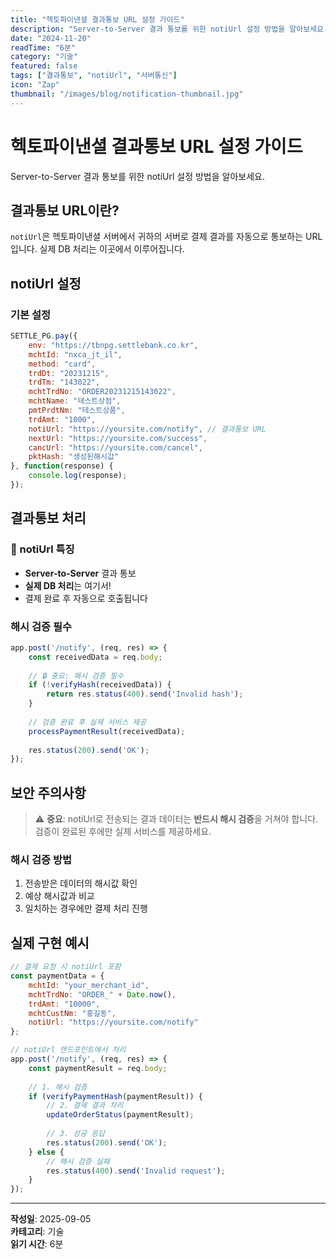 ```yaml
---
title: "헥토파이낸셜 결과통보 URL 설정 가이드"
description: "Server-to-Server 결과 통보를 위한 notiUrl 설정 방법을 알아보세요."
date: "2024-11-20"
readTime: "6분"
category: "기술"
featured: false
tags: ["결과통보", "notiUrl", "서버통신"]
icon: "Zap"
thumbnail: "/images/blog/notification-thumbnail.jpg"
---
```


# 헥토파이낸셜 결과통보 URL 설정 가이드

Server-to-Server 결과 통보를 위한 notiUrl 설정 방법을 알아보세요.

## 결과통보 URL이란?

`notiUrl`은 헥토파이낸셜 서버에서 귀하의 서버로 결제 결과를 자동으로 통보하는 URL입니다. 실제 DB 처리는 이곳에서 이루어집니다.

## notiUrl 설정

### 기본 설정
```javascript
SETTLE_PG.pay({
    env: "https://tbnpg.settlebank.co.kr",
    mchtId: "nxca_jt_il",
    method: "card",
    trdDt: "20231215",
    trdTm: "143022",
    mchtTrdNo: "ORDER20231215143022",
    mchtName: "테스트상점",
    pmtPrdtNm: "테스트상품",
    trdAmt: "1000",
    notiUrl: "https://yoursite.com/notify", // 결과통보 URL
    nextUrl: "https://yoursite.com/success",
    cancUrl: "https://yoursite.com/cancel",
    pktHash: "생성된해시값"
}, function(response) {
    console.log(response);
});
```

## 결과통보 처리

### 🔔 notiUrl 특징
- **Server-to-Server** 결과 통보
- **실제 DB 처리**는 여기서!
- 결제 완료 후 자동으로 호출됩니다

### 해시 검증 필수
```javascript
app.post('/notify', (req, res) => {
    const receivedData = req.body;
    
    // 🔒 중요: 해시 검증 필수
    if (!verifyHash(receivedData)) {
        return res.status(400).send('Invalid hash');
    }
    
    // 검증 완료 후 실제 서비스 제공
    processPaymentResult(receivedData);
    
    res.status(200).send('OK');
});
```

## 보안 주의사항

> ⚠️ **중요**: notiUrl로 전송되는 결과 데이터는 **반드시 해시 검증**을 거쳐야 합니다. 검증이 완료된 후에만 실제 서비스를 제공하세요.

### 해시 검증 방법
1. 전송받은 데이터의 해시값 확인
2. 예상 해시값과 비교
3. 일치하는 경우에만 결제 처리 진행

## 실제 구현 예시

```javascript
// 결제 요청 시 notiUrl 포함
const paymentData = {
    mchtId: "your_merchant_id",
    mchtTrdNo: "ORDER_" + Date.now(),
    trdAmt: "10000",
    mchtCustNm: "홍길동",
    notiUrl: "https://yoursite.com/notify"
};

// notiUrl 엔드포인트에서 처리
app.post('/notify', (req, res) => {
    const paymentResult = req.body;
    
    // 1. 해시 검증
    if (verifyPaymentHash(paymentResult)) {
        // 2. 결제 결과 처리
        updateOrderStatus(paymentResult);
        
        // 3. 성공 응답
        res.status(200).send('OK');
    } else {
        // 해시 검증 실패
        res.status(400).send('Invalid request');
    }
});
```

---

**작성일**: 2025-09-05  
**카테고리**: 기술  
**읽기 시간**: 6분
